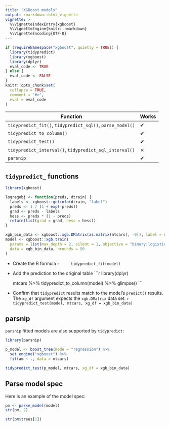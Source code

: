 ```yaml
---
title: "XGBoost models"
output: rmarkdown::html_vignette
vignette: >
  %\VignetteIndexEntry{xgboost}
  %\VignetteEngine{knitr::rmarkdown}
  %\VignetteEncoding{UTF-8}
---
```


```r

if (requireNamespace("xgboost", quietly = TRUE)) {
  library(tidypredict)
  library(xgboost)
  library(dplyr)
  eval_code <- TRUE
} else {
  eval_code <- FALSE
}
knitr::opts_chunk$set(
  collapse = TRUE,
  comment = "#>",
  eval = eval_code
)

```

| Function                                                      |Works|
|---------------------------------------------------------------|-----|
|`tidypredict_fit()`, `tidypredict_sql()`, `parse_model()`      |  ✔  |
|`tidypredict_to_column()`                                      |  ✔  |
|`tidypredict_test()`                                           |  ✔  |
|`tidypredict_interval()`, `tidypredict_sql_interval()`         |  ✗  |
|`parsnip`                                                      |  ✔  |

## `tidypredict_` functions

```r
library(xgboost)

logregobj <- function(preds, dtrain) {
  labels <- xgboost::getinfo(dtrain, "label")
  preds <- 1 / (1 + exp(-preds))
  grad <- preds - labels
  hess <- preds * (1 - preds)
  return(list(grad = grad, hess = hess))
}

xgb_bin_data <- xgboost::xgb.DMatrix(as.matrix(mtcars[, -9]), label = mtcars$am)
model <- xgboost::xgb.train(
  params = list(max_depth = 2, silent = 1, objective = "binary:logistic", base_score = 0.5),
  data = xgb_bin_data, nrounds = 50
)
```

- Create the R formula
    ```r
    tidypredict_fit(model)
    ```

- Add the prediction to the original table
    ```r
    library(dplyr)
    
    mtcars %>%
      tidypredict_to_column(model) %>%
      glimpse()
    ```

- Confirm that `tidypredict` results match to the model's `predict()` results. The `xg_df` argument expects the `xgb.DMatrix` data set.
    ```r
    tidypredict_test(model, mtcars, xg_df = xgb_bin_data)
    ```

## parsnip

`parsnip` fitted models are also supported by `tidypredict`:
```r
library(parsnip)

p_model <- boost_tree(mode = "regression") %>%
  set_engine("xgboost") %>%
  fit(am ~ ., data = mtcars)
```


```r
tidypredict_test(p_model, mtcars, xg_df = xgb_bin_data)
```

## Parse model spec

Here is an example of the model spec:
```r
pm <- parse_model(model)
str(pm, 2)
```

```r
str(pm$trees[1])
```

